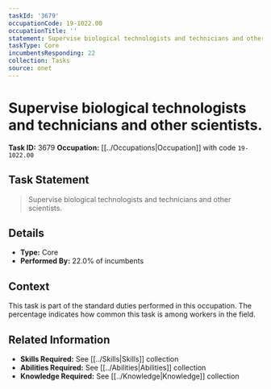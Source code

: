 ```yaml
---
taskId: '3679'
occupationCode: 19-1022.00
occupationTitle: ''
statement: Supervise biological technologists and technicians and other scientists.
taskType: Core
incumbentsResponding: 22
collection: Tasks
source: onet
---
```

# Supervise biological technologists and technicians and other scientists.

**Task ID:** 3679
**Occupation:** [[../Occupations|Occupation]] with code `19-1022.00`

## Task Statement

> Supervise biological technologists and technicians and other scientists.

## Details

- **Type:** Core
- **Performed By:** 22.0% of incumbents

## Context

This task is part of the standard duties performed in this occupation. The percentage indicates how common this task is among workers in the field.

## Related Information

- **Skills Required:** See [[../Skills|Skills]] collection
- **Abilities Required:** See [[../Abilities|Abilities]] collection
- **Knowledge Required:** See [[../Knowledge|Knowledge]] collection
